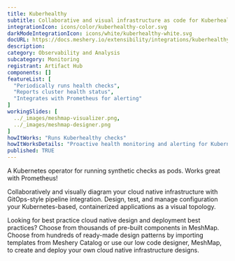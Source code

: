 ```yaml
---
title: Kuberhealthy
subtitle: Collaborative and visual infrastructure as code for Kuberhealthy
integrationIcon: icons/color/kuberhealthy-color.svg
darkModeIntegrationIcon: icons/white/kuberhealthy-white.svg
docURL: https://docs.meshery.io/extensibility/integrations/kuberhealthy
description: 
category: Observability and Analysis
subcategory: Monitoring
registrant: Artifact Hub
components: []
featureList: [
  "Periodically runs health checks",
  "Reports cluster health status",
  "Integrates with Prometheus for alerting"
]
workingSlides: [
  ../_images/meshmap-visualizer.png,
  ../_images/meshmap-designer.png
]
howItWorks: "Runs Kuberhealthy checks"
howItWorksDetails: "Proactive health monitoring and alerting for Kubernetes clusters"
published: TRUE
---
```

<p>
A Kubernetes operator for running synthetic checks as pods. Works great with Prometheus!
</p>
<p>
    Collaboratively and visually diagram your cloud native infrastructure with GitOps-style pipeline integration. Design, test, and manage configuration your Kubernetes-based, containerized applications as a visual topology.
</p>
<p>
    Looking for best practice cloud native design and deployment best practices? Choose from thousands of pre-built components in MeshMap. Choose from hundreds of ready-made design patterns by importing templates from Meshery Catalog or use our low code designer, MeshMap, to create and deploy your own cloud native infrastructure designs.
</p>
